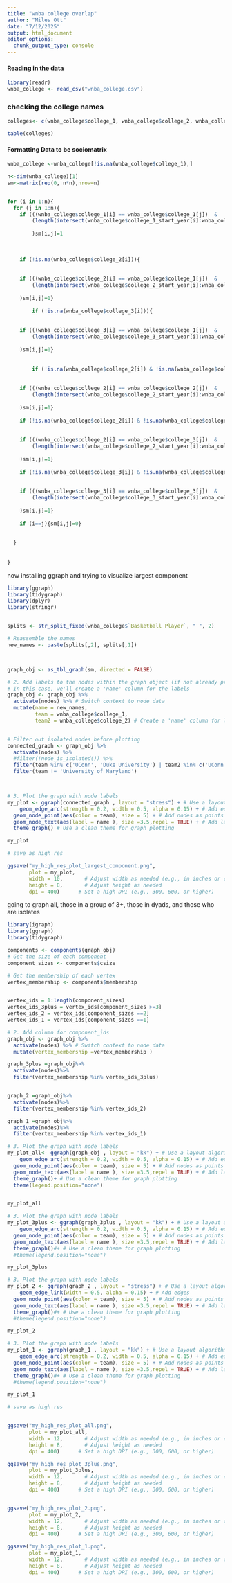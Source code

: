 ```yaml
---
title: "wnba college overlap"
author: "Miles Ott"
date: "7/12/2025"
output: html_document
editor_options: 
  chunk_output_type: console
---
```



#### Reading in the data
```r
library(readr)
wnba_college <- read_csv("wnba_college.csv")

```

### checking the college names
```r
colleges<- c(wnba_college$college_1, wnba_college$college_2, wnba_college$college_3)

table(colleges)
```



#### Formatting Data to be sociomatrix
```r

wnba_college <-wnba_college[!is.na(wnba_college$college_1),]

n<-dim(wnba_college)[1]
sm<-matrix(rep(0, n*n),nrow=n)


for (i in 1:n){
  for (j in 1:n){
    if (((wnba_college$college_1[i] == wnba_college$college_1[j])  &
        (length(intersect(wnba_college$college_1_start_year[i]:wnba_college$college_1_end_year[i], wnba_college$college_1_start_year[j]:wnba_college$college_1_end_year[j]) )>=1)) 
        
        )sm[i,j]=1
    
    
     
    if (!is.na(wnba_college$college_2[i])){
      
    
    if (((wnba_college$college_2[i] == wnba_college$college_1[j])  &
        (length(intersect(wnba_college$college_2_start_year[i]:wnba_college$college_2_end_year[i], wnba_college$college_1_start_year[j]:wnba_college$college_1_end_year[j]) )>=1)) 
        
    )sm[i,j]=1}
    
        if (!is.na(wnba_college$college_3[i])){
      
    
    if (((wnba_college$college_3[i] == wnba_college$college_1[j])  &
        (length(intersect(wnba_college$college_3_start_year[i]:wnba_college$college_3_end_year[i], wnba_college$college_1_start_year[j]:wnba_college$college_1_end_year[j]) )>=1)) 
        
    )sm[i,j]=1}
    
    
        if (!is.na(wnba_college$college_2[i]) & !is.na(wnba_college$college_2[j])){
      
    
    if (((wnba_college$college_2[i] == wnba_college$college_2[j])  &
        (length(intersect(wnba_college$college_2_start_year[i]:wnba_college$college_2_end_year[i], wnba_college$college_2_start_year[j]:wnba_college$college_2_end_year[j]) )>=1)) 
        
    )sm[i,j]=1}
    
    if (!is.na(wnba_college$college_2[i]) & !is.na(wnba_college$college_3[j])){
      
    
    if (((wnba_college$college_2[i] == wnba_college$college_3[j])  &
        (length(intersect(wnba_college$college_2_start_year[i]:wnba_college$college_2_end_year[i], wnba_college$college_3_start_year[j]:wnba_college$college_3_end_year[j]) )>=1)) 
        
    )sm[i,j]=1}
    
    if (!is.na(wnba_college$college_3[i]) & !is.na(wnba_college$college_3[j])){
      
    
    if (((wnba_college$college_3[i] == wnba_college$college_3[j])  &
        (length(intersect(wnba_college$college_3_start_year[i]:wnba_college$college_3_end_year[i], wnba_college$college_3_start_year[j]:wnba_college$college_3_end_year[j]) )>=1)) 
        
    )sm[i,j]=1}
    
    if (i==j){sm[i,j]=0}
    
    
  }
  
  
}

```





now installing ggraph and trying to visualize largest component
```r

library(ggraph)
library(tidygraph)
library(dplyr)
library(stringr)


splits <- str_split_fixed(wnba_college$`Basketball Player`, " ", 2)

# Reassemble the names
new_names <- paste(splits[,2], splits[,1])



graph_obj <- as_tbl_graph(sm, directed = FALSE)

# 2. Add labels to the nodes within the graph object (if not already present)
# In this case, we'll create a 'name' column for the labels
graph_obj <- graph_obj %>%
  activate(nodes) %>% # Switch context to node data
  mutate(name = new_names,
         team = wnba_college$college_1,
         team2 = wnba_college$college_2) # Create a 'name' column for labels


# Filter out isolated nodes before plotting
connected_graph <- graph_obj %>%
  activate(nodes) %>%
  #filter(!node_is_isolated()) %>%
  filter(team %in% c('UConn', 'Duke University') | team2 %in% c('UConn', 'Duke University'))%>%
  filter(team != 'University of Maryland')



# 3. Plot the graph with node labels
my_plot <- ggraph(connected_graph , layout = "stress") + # Use a layout algorithm (e.g., "stress")
    geom_edge_arc(strength = 0.2, width = 0.5, alpha = 0.15) + # Add edges
  geom_node_point(aes(color = team), size = 5) + # Add nodes as points
  geom_node_text(aes(label = name ), size =3.5,repel = TRUE) + # Add labels from the 'name' column
  theme_graph() # Use a clean theme for graph plotting

my_plot

# save as high res

ggsave("my_high_res_plot_largest_component.png", 
       plot = my_plot, 
       width = 10,       # Adjust width as needed (e.g., in inches or centimeters)
       height = 8,       # Adjust height as needed
       dpi = 400)      # Set a high DPI (e.g., 300, 600, or higher)

```

going to graph all, those in a group of 3+, those in dyads, and those who are isolates

```r

library(igraph)
library(ggraph)
library(tidygraph)

components <- components(graph_obj)
# Get the size of each component
component_sizes <- components$csize

# Get the membership of each vertex
vertex_membership <- components$membership


vertex_ids = 1:length(component_sizes)
vertex_ids_3plus = vertex_ids[component_sizes >=3]
vertex_ids_2 = vertex_ids[component_sizes ==2]
vertex_ids_1 = vertex_ids[component_sizes ==1]

# 2. Add column for component_ids
graph_obj <- graph_obj %>%
  activate(nodes) %>% # Switch context to node data
  mutate(vertex_membership =vertex_membership ) 

graph_3plus =graph_obj%>%
  activate(nodes)%>%
  filter(vertex_membership %in% vertex_ids_3plus)


graph_2 =graph_obj%>%
  activate(nodes)%>%
  filter(vertex_membership %in% vertex_ids_2)

graph_1 =graph_obj%>%
  activate(nodes)%>%
  filter(vertex_membership %in% vertex_ids_1)

# 3. Plot the graph with node labels
my_plot_all<- ggraph(graph_obj , layout = "kk") + # Use a layout algorithm (e.g., "stress")
    geom_edge_arc(strength = 0.2, width = 0.5, alpha = 0.15) + # Add edges
  geom_node_point(aes(color = team), size = 5) + # Add nodes as points
  geom_node_text(aes(label = name ), size =3.5,repel = TRUE) + # Add labels from the 'name' column
  theme_graph()+ # Use a clean theme for graph plotting
  theme(legend.position="none")


my_plot_all

# 3. Plot the graph with node labels
my_plot_3plus <- ggraph(graph_3plus , layout = "kk") + # Use a layout algorithm (e.g., "stress")
    geom_edge_arc(strength = 0.2, width = 0.5, alpha = 0.15) + # Add edges
  geom_node_point(aes(color = team), size = 5) + # Add nodes as points
  geom_node_text(aes(label = name ), size =3.5,repel = TRUE) + # Add labels from the 'name' column
  theme_graph()#+ # Use a clean theme for graph plotting
  #theme(legend.position="none")

my_plot_3plus

# 3. Plot the graph with node labels
my_plot_2 <- ggraph(graph_2 , layout = "stress") + # Use a layout algorithm (e.g., "stress")
    geom_edge_link(width = 0.5, alpha = 0.15) + # Add edges
  geom_node_point(aes(color = team), size = 5) + # Add nodes as points
  geom_node_text(aes(label = name ), size =3.5,repel = TRUE) + # Add labels from the 'name' column
  theme_graph()#+ # Use a clean theme for graph plotting
  #theme(legend.position="none")

my_plot_2

# 3. Plot the graph with node labels
my_plot_1 <- ggraph(graph_1 , layout = "kk") + # Use a layout algorithm (e.g., "stress")
    geom_edge_arc(strength = 0.2, width = 0.5, alpha = 0.15) + # Add edges
  geom_node_point(aes(color = team), size = 5) + # Add nodes as points
  geom_node_text(aes(label = name ), size =3.5,repel = TRUE) + # Add labels from the 'name' column
  theme_graph()#+ # Use a clean theme for graph plotting
  #theme(legend.position="none")

my_plot_1

# save as high res


ggsave("my_high_res_plot_all.png", 
       plot = my_plot_all, 
       width = 12,       # Adjust width as needed (e.g., in inches or centimeters)
       height = 8,       # Adjust height as needed
       dpi = 400)      # Set a high DPI (e.g., 300, 600, or higher)

ggsave("my_high_res_plot_3plus.png", 
       plot = my_plot_3plus, 
       width = 12,       # Adjust width as needed (e.g., in inches or centimeters)
       height = 8,       # Adjust height as needed
       dpi = 400)      # Set a high DPI (e.g., 300, 600, or higher)


ggsave("my_high_res_plot_2.png", 
       plot = my_plot_2, 
       width = 12,       # Adjust width as needed (e.g., in inches or centimeters)
       height = 8,       # Adjust height as needed
       dpi = 400)      # Set a high DPI (e.g., 300, 600, or higher)

ggsave("my_high_res_plot_1.png", 
       plot = my_plot_1, 
       width = 12,       # Adjust width as needed (e.g., in inches or centimeters)
       height = 8,       # Adjust height as needed
       dpi = 400)      # Set a high DPI (e.g., 300, 600, or higher)

```


